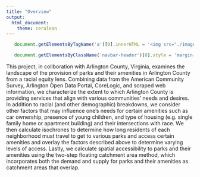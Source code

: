 ```yaml
---
title: "Overview"
output: 
  html_document:
    theme: cerulean
---
```

```js

   document.getElementsByTagName('a')[0].innerHTML = '<img src="./images/DSPG_white-01.png" width="120px" />'

   document.getElementsByClassName('navbar-header')[0].style = 'margin-top:-10px;'

```

This project, in collboration with Arlington County, Virginia, examines the landscape of the provision of parks and their amenities in Arlington County from a racial equity lens. Combining data from the American Community Survey, Arlington Open Data Portal, CoreLogic, and scraped web information, we characterize the extent to which Arlington County is providing services that align with various communities’ needs and desires. In addition to racial (and other demographic) breakdowns, we consider other factors that may influence one’s needs for certain amenities such as car ownership, presence of young children, and type of housing (e.g. single family home or apartment building) and their intersections with race. We then calculate isochrones to determine how long residents of each neighborhood must travel to get to various parks and access certain amenities and overlay the factors described above to determine varying levels of access. Lastly, we calculate spatial accessibility to parks and their amenities using the two-step floating catchment area method, which incorporates both the demand and supply for parks and their amenities as catchment areas that overlap.  
